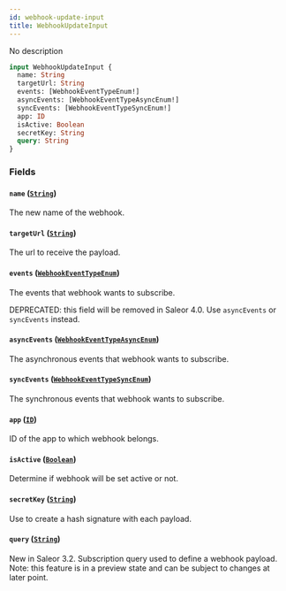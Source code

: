 ```yaml
---
id: webhook-update-input
title: WebhookUpdateInput
---
```


No description

```graphql
input WebhookUpdateInput {
  name: String
  targetUrl: String
  events: [WebhookEventTypeEnum!]
  asyncEvents: [WebhookEventTypeAsyncEnum!]
  syncEvents: [WebhookEventTypeSyncEnum!]
  app: ID
  isActive: Boolean
  secretKey: String
  query: String
}
```

### Fields

#### `name` ([`String`](../../../developer/api-reference/scalars/string))

The new name of the webhook.

#### `targetUrl` ([`String`](../../../developer/api-reference/scalars/string))

The url to receive the payload.

#### `events` ([`WebhookEventTypeEnum`](../../../developer/api-reference/enums/webhook-event-type-enum))

The events that webhook wants to subscribe.

DEPRECATED: this field will be removed in Saleor 4.0. Use `asyncEvents` or `syncEvents` instead.

#### `asyncEvents` ([`WebhookEventTypeAsyncEnum`](../../../developer/api-reference/enums/webhook-event-type-async-enum))

The asynchronous events that webhook wants to subscribe.

#### `syncEvents` ([`WebhookEventTypeSyncEnum`](../../../developer/api-reference/enums/webhook-event-type-sync-enum))

The synchronous events that webhook wants to subscribe.

#### `app` ([`ID`](../../../developer/api-reference/scalars/id))

ID of the app to which webhook belongs.

#### `isActive` ([`Boolean`](../../../developer/api-reference/scalars/boolean))

Determine if webhook will be set active or not.

#### `secretKey` ([`String`](../../../developer/api-reference/scalars/string))

Use to create a hash signature with each payload.

#### `query` ([`String`](../../../developer/api-reference/scalars/string))

New in Saleor 3.2. Subscription query used to define a webhook payload. Note: this feature is in a preview state and can be subject to changes at later point.

